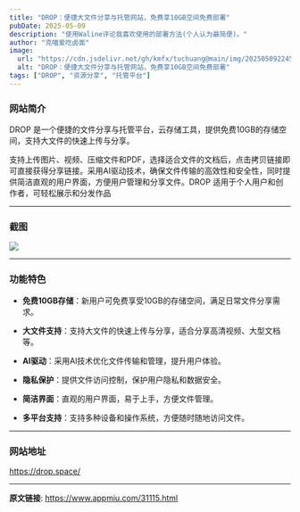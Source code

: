 ---
title: "DROP：便捷大文件分享与托管网站，免费享10GB空间免费部署"
pubDate: 2025-05-09
description: "使用Waline评论我喜欢使用的部署方法(个人认为最简便)。"
author: "克喵爱吃卤面"
image:
  url: "https://cdn.jsdelivr.net/gh/kmfx/tuchuang@main/img/202505092245268.png"
  alt: "DROP：便捷大文件分享与托管网站，免费享10GB空间免费部署"
tags: ["DROP", "资源分享", "托管平台"]
---


### 网站简介

DROP 是一个便捷的文件分享与托管平台，云存储工具，提供免费10GB的存储空间，支持大文件的快速上传与分享。

支持上传图片、视频、压缩文件和PDF，选择适合文件的文档后，点击拷贝链接即可直接获得分享链接。采用AI驱动技术，确保文件传输的高效性和安全性，同时提供简洁直观的用户界面，方便用户管理和分享文件。DROP 适用于个人用户和创作者，可轻松展示和分发作品

---

### 截图

![](https://cdn.jsdelivr.net/gh/kmfx/tuchuang@main/img/202505092144042.png)

---

### 功能特色

- **免费10GB存储**：新用户可免费享受10GB的存储空间，满足日常文件分享需求。

- **大文件支持**：支持大文件的快速上传与分享，适合分享高清视频、大型文档等。

- **AI驱动**：采用AI技术优化文件传输和管理，提升用户体验。 

- **隐私保护**：提供文件访问控制，保护用户隐私和数据安全。  

- **简洁界面**：直观的用户界面，易于上手，方便文件管理。

- **多平台支持**：支持多种设备和操作系统，方便随时随地访问文件。

---

### 网站地址

https://drop.space/

---

**原文链接**: https://www.appmiu.com/31115.html
